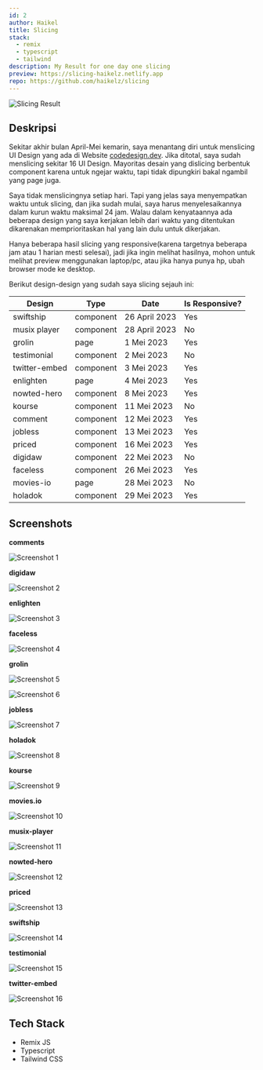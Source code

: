 ```yaml
---
id: 2
author: Haikel
title: Slicing
stack:
  - remix
  - typescript
  - tailwind
description: My Result for one day one slicing
preview: https://slicing-haikelz.netlify.app
repo: https://github.com/haikelz/slicing
---
```


<img
  src="https://ik.imagekit.io/haikelz/works/slicing/slicing.png?updatedAt=1691495559233"
  alt="Slicing Result"
  fetchPriority="high"
/>

## Deskripsi

Sekitar akhir bulan April-Mei kemarin, saya menantang diri untuk menslicing UI Design yang ada di Website [codedesign.dev](https://codedesign.dev/). Jika ditotal, saya sudah menslicing sekitar 16 UI Design. Mayoritas desain yang dislicing berbentuk component karena untuk ngejar waktu, tapi tidak dipungkiri bakal ngambil yang page juga.

Saya tidak menslicingnya setiap hari. Tapi yang jelas saya menyempatkan waktu untuk slicing, dan jika sudah mulai, saya harus menyelesaikannya dalam kurun waktu maksimal 24 jam. Walau dalam kenyataannya ada beberapa design yang saya kerjakan lebih dari waktu yang ditentukan dikarenakan memprioritaskan hal yang lain dulu untuk dikerjakan.

Hanya beberapa hasil slicing yang responsive(karena targetnya beberapa jam atau 1 harian mesti selesai), jadi jika ingin melihat hasilnya, mohon untuk melihat preview menggunakan laptop/pc, atau jika hanya punya hp, ubah browser mode ke desktop.

Berikut design-design yang sudah saya slicing sejauh ini:

| Design        | Type      | Date          | Is Responsive? |
| ------------- | --------- | ------------- | -------------- |
| swiftship     | component | 26 April 2023 | Yes            |
| musix player  | component | 28 April 2023 | No             |
| grolin        | page      | 1 Mei 2023    | Yes            |
| testimonial   | component | 2 Mei 2023    | No             |
| twitter-embed | component | 3 Mei 2023    | Yes            |
| enlighten     | page      | 4 Mei 2023    | Yes            |
| nowted-hero   | component | 8 Mei 2023    | Yes            |
| kourse        | component | 11 Mei 2023   | No             |
| comment       | component | 12 Mei 2023   | Yes            |
| jobless       | component | 13 Mei 2023   | Yes            |
| priced        | component | 16 Mei 2023   | Yes            |
| digidaw       | component | 22 Mei 2023   | No             |
| faceless      | component | 26 Mei 2023   | Yes            |
| movies-io     | page      | 28 Mei 2023   | No             |
| holadok       | component | 29 Mei 2023   | Yes            |

## Screenshots

**comments**

<img
  src="https://ik.imagekit.io/haikelz/works/slicing/comment.png?updatedAt=1691490361998"
  alt="Screenshot 1"
/>

**digidaw**

<img
  src="https://ik.imagekit.io/haikelz/works/slicing/digidaw.png?updatedAt=1691490362670"
  alt="Screenshot 2"
/>

**enlighten**

<img
  src="https://ik.imagekit.io/haikelz/works/slicing/enlighten.png?updatedAt=1691490362407"
  alt="Screenshot 3"
/>

**faceless**

<img
  src="https://ik.imagekit.io/haikelz/works/slicing/faceless.png?updatedAt=1691490362200"
  alt="Screenshot 4"
/>

**grolin**

<img
  src="https://ik.imagekit.io/haikelz/works/slicing/grolin-register.png?updatedAt=1691490362272"
  alt="Screenshot 5"
/>

<img
  src="https://ik.imagekit.io/haikelz/works/slicing/grolin-login.png?updatedAt=1691490361811"
  alt="Screenshot 6"
/>

**jobless**

<img
  src="https://ik.imagekit.io/haikelz/works/slicing/jobless.png?updatedAt=1691490358089"
  alt="Screenshot 7"
/>

**holadok**

<img
  src="https://ik.imagekit.io/haikelz/works/slicing/holadok.png?updatedAt=1691490358567"
  alt="Screenshot 8"
/>

**kourse**

<img
  src="https://ik.imagekit.io/haikelz/works/slicing/kourse.png?updatedAt=1691490358135"
  alt="Screenshot 9"
/>

**movies.io**

<img
  src="https://ik.imagekit.io/haikelz/works/slicing/movies-io.png?updatedAt=1691490358242"
  alt="Screenshot 10"
/>

**musix-player**

<img
  src="https://ik.imagekit.io/haikelz/works/slicing/musix-player.png?updatedAt=1691490358131"
  alt="Screenshot 11"
/>

**nowted-hero**

<img
  src="https://ik.imagekit.io/haikelz/works/slicing/nowted-hero.png?updatedAt=1691490358456"
  alt="Screenshot 12"
/>

**priced**

<img
  src="https://ik.imagekit.io/haikelz/works/slicing/priced.png?updatedAt=1691490358115"
  alt="Screenshot 13"
/>

**swiftship**

<img
  src="https://ik.imagekit.io/haikelz/works/slicing/swiftship.png?updatedAt=1691490358045"
  alt="Screenshot 14"
/>

**testimonial**

<img
  src="https://ik.imagekit.io/haikelz/works/slicing/testimonial.png?updatedAt=1691490358037"
  alt="Screenshot 15"
/>

**twitter-embed**

<img
  src="https://ik.imagekit.io/haikelz/works/slicing/twitter-embed.png?updatedAt=1691490357856"
  alt="Screenshot 16"
/>

## Tech Stack

- Remix JS
- Typescript
- Tailwind CSS
